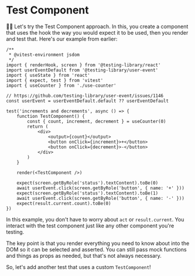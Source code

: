 # Test Component

👨‍💼 Let's try the Test Component approach. In this, you create a component that
uses the hook the way you would expect it to be used, then you render and test
that. Here's our example from earlier:

```tsx filename=use-counter.test.tsx
/**
 * @vitest-environment jsdom
 */
import { renderHook, screen } from '@testing-library/react'
import userEventDefault from '@testing-library/user-event'
import { useState } from 'react'
import { expect, test } from 'vitest'
import { useCounter } from './use-counter'

// https://github.com/testing-library/user-event/issues/1146
const userEvent = userEventDefault.default ?? userEventDefault

test('increments and decrements', async () => {
	function TestComponent() {
		const { count, increment, decrement } = useCounter(0)
		return (
			<div>
				<output>{count}</output>
				<button onClick={increment}>+</button>
				<button onClick={decrement}>-</button>
			</div>
		)
	}

	render(<TestComponent />)

	expect(screen.getByRole('status').textContent).toBe(0)
	await userEvent.click(screen.getByRole('button', { name: '+' }))
	expect(screen.getByRole('status').textContent).toBe(1)
	await userEvent.click(screen.getByRole('button', { name: '-' }))
	expect(result.current.count).toBe(0)
})
```

In this example, you don't have to worry about `act` or `result.current`. You
interact with the test component just like any other component you're testing.

The key point is that you render everything you need to know about into the DOM
so it can be selected and asserted. You can still pass mock functions and things
as props as needed, but that's not always necessary.

So, let's add another test that uses a custom `TestComponent`!
